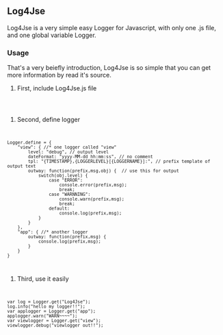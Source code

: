 ==Log4Jse==
Log4Jse is a very simple easy Logger for Javascript, with only one .js file, and one global variable Logger.

===Usage===
That's a very beiefly introduction, Log4Jse is so simple that you can get more information by read it's source.

# First, include Log4Jse.js file
<code>
<script type="text/javascript" src="Log4Jse.js"></script>
</code>

# Second, define logger
<code><pre>
Logger.define = {
	"view": { //* one logger called "view"
		level: "debug", // output level
		dateFormat: "yyyy-MM-dd hh:mm:ss", // no comment
		tpl: "{TIMESTAMP},{LOGGERLEVEL}[{LOGGERNAME}]:", // prefix template of output text
		outway: function(prefix,msg,obj) {  // use this for output
			switch(obj.level) {
				case "ERROR":
					console.error(prefix,msg);
					break;
				case "WARNNING":
					console.warn(prefix,msg);
					break;
				default:
					console.log(prefix,msg);	
			}
		}
	},
	"app": { //* another logger
		outway: function(prefix,msg) {
			console.log(prefix,msg);
		}
	}
}
</pre></code>

# Third, use it easily
<code><pre>
var log = Logger.get("Log4Jse");
log.info("hello my logger!!");
var applogger = Logger.get("app");
applogger.warn("WARN~~~~");
var viewlogger = Logger.get("view");
viewlogger.debug("viewlogger out!!");
</pre></code>